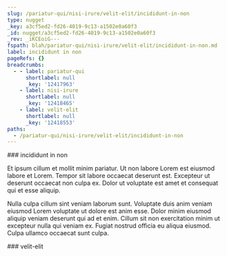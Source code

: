 ```yaml
---
slug: /pariatur-qui/nisi-irure/velit-elit/incididunt-in-non
type: nugget
_key: a3cf5ed2-fd26-4019-9c13-a1502e0a60f3
_id: nugget/a3cf5ed2-fd26-4019-9c13-a1502e0a60f3
_rev: _iKCEoiG---
fspath: blah/pariatur-qui/nisi-irure/velit-elit/incididunt-in-non.md
label: incididunt in non
pageRefs: {}
breadcrumbs:
  - - label: pariatur-qui
      shortlabel: null
      _key: '12417963'
    - label: nisi-irure
      shortlabel: null
      _key: '12418465'
    - label: velit-elit
      shortlabel: null
      _key: '12418553'
paths:
  - /pariatur-qui/nisi-irure/velit-elit/incididunt-in-non
---
```


<NuggetArea>
<Nugget slug="/pariatur-qui/nisi-irure/velit-elit/incididunt-in-non" type="nugget" _key="a3cf5ed2-fd26-4019-9c13-a1502e0a60f3" _id="nugget/a3cf5ed2-fd26-4019-9c13-a1502e0a60f3" _rev="_iKCEoiG---" fspath="blah/pariatur-qui/nisi-irure/velit-elit/incididunt-in-non.md" label="incididunt in non" paths="/pariatur-qui/nisi-irure/velit-elit/incididunt-in-non">
<NuggetBody>
### incididunt in non

Et ipsum cillum et mollit minim pariatur. Ut non labore Lorem est eiusmod labore et Lorem. Tempor sit labore occaecat deserunt est. Excepteur ut deserunt occaecat non culpa ex. Dolor ut voluptate est amet et consequat qui et esse aliquip.

Nulla culpa cillum sint veniam laborum sunt. Voluptate duis anim veniam eiusmod Lorem voluptate ut dolore est anim esse. Dolor minim eiusmod aliquip veniam deserunt qui ad et enim. Cillum sit non exercitation minim ut excepteur nulla qui veniam ex. Fugiat nostrud officia eu aliqua eiusmod. Culpa ullamco occaecat sunt culpa.

</NuggetBody>
<Breadcrumbs>
<Crumbs>
<Crumb _key="12417963" label="pariatur-qui" /><Crumb _key="12418465" label="nisi-irure" /><Crumb _key="12418553" label="velit-elit" />
</Crumbs>
</Breadcrumbs>
</Nugget>

<NuggetsInbound>
</NuggetsInbound>
<NuggetsOutbound>
</NuggetsOutbound>
</NuggetArea>
<PassagesInbound>
<Passage direction="inbound" type="passage" _key="12418553" _id="passage/12418553" _rev="_iKCEoi---_" label="velit-elit" passage="velit-elit" fspath="blah/pariatur-qui/nisi-irure/velit-elit" paths="/pariatur-qui/nisi-irure/velit-elit" slug="/pariatur-qui/nisi-irure/velit-elit">
<NuggetBody>
### velit-elit

</NuggetBody>
<Breadcrumbs>
<Crumbs>
<Crumb _key="12417963" label="pariatur-qui" /><Crumb _key="12418465" label="nisi-irure" />
</Crumbs>
</Breadcrumbs>
</Passage>

</PassagesInbound>
<PassagesOutbound>
</PassagesOutbound>